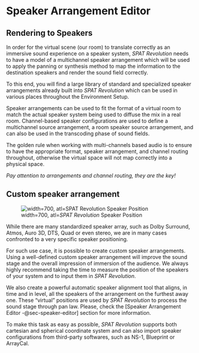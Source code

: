 # Speaker Arrangement Editor {#sec-speaker-editor}



## Rendering to Speakers

In order for the virtual scene (our room) to translate correctly as an immersive sound experience on a speaker system, _SPAT Revolution_ needs to have a model of a multichannel speaker arrangement which will be used to apply the panning or synthesis method to map the information to the destination speakers and render the sound field correctly.

To this end, you will find a large library of standard and specialized speaker arrangements already built into _SPAT Revolution_ which can be used in various places throughout the Environment Setup.

Speaker arrangements can be used to fit the format of a virtual room to match the actual speaker system being used to diffuse the mix in a real room. Channel-based speaker configurations are used to define a multichannel source arrangement, a room speaker source arrangement, and can also be used in the transcoding phase of sound fields.

The golden rule when working with multi-channels based audio is to ensure to have the appropriate format, speaker arrangement, and channel routing throughout, otherwise the virtual space will not map correctly into a physical space.

:::{.callout-warning}
 *Pay attention to arrangements and channel routing, they are the key!*
:::

## Custom speaker arrangement

![width=700, atl=_SPAT Revolution_ Speaker Position](https://media.githubusercontent.com/media/FLUX-SE/doc_images/main/SpatR/Setup/SpeakerEditorCompute2.jpg)

While there are many standardized speaker array, such as Dolby Surround, Atmos, Auro 3D, DTS, Quad or even stereo, we are in many cases confronted to a very specific speaker positioning.

For such use case, it is possible to create custom speaker arrangements. Using a well-defined custom speaker arrangement will improve the sound stage and the overall impression of immersion of the audience. We always highly recommend taking the time to measure the position of the speakers of your system and to input them in _SPAT Revolution_.

We also create a powerful automatic speaker alignment tool that aligns, in time and in level, all the speakers of the arrangement on the furthest away one. These "virtual" positions are used by _SPAT Revolution_ to process the sound stage through pan law. Please, check the [Speaker Arrangement Editor -@sec-speaker-editor] section for more information. 

To make this task as easy as possible, _SPAT Revolution_ supports both cartesian and spherical coordinate system and can also import speaker configurations from third-party softwares, such as NS-1, Blueprint or ArrayCal.


